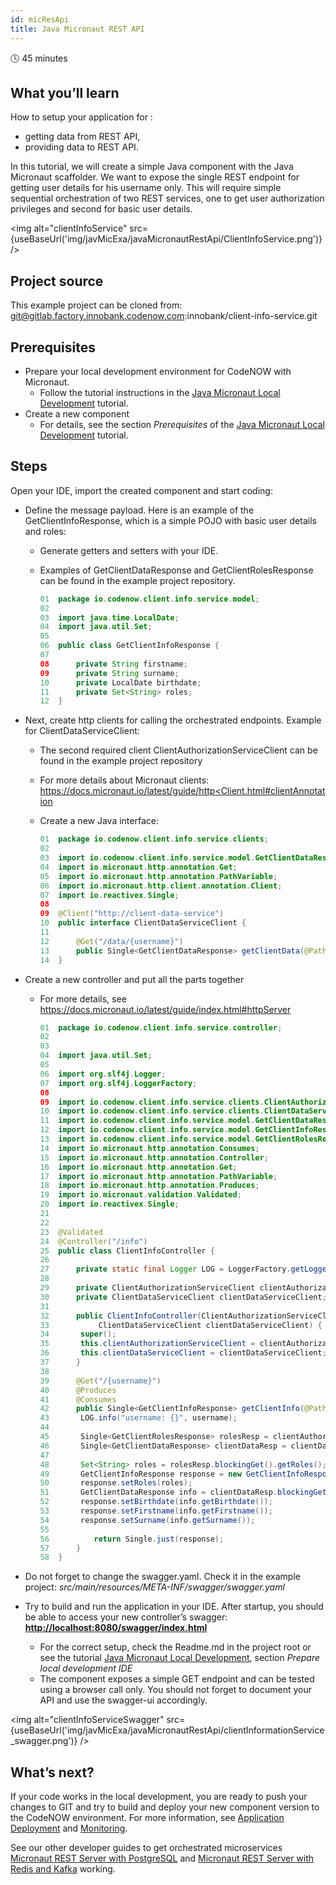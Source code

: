 ```yaml
---
id: micResApi
title: Java Micronaut REST API
---
```



🕓 45 minutes

## What you’ll learn

How to setup your application for : 

- getting data from REST API, 
- providing data to REST API.

In this tutorial, we will create a simple Java component with the Java Micronaut scaffolder. We want to expose the single REST endpoint for getting user details for his username only. This will require simple sequential orchestration of two REST services, one to get user authorization privileges and second for basic user details. 

<img alt="clientInfoService" src={useBaseUrl('img/javMicExa/javaMicronautRestApi/ClientInfoService.png')} />

## Project source

This example project can be cloned from: git@gitlab.factory.innobank.codenow.com:innobank/client-info-service.git

## Prerequisites

- Prepare your local development environment for CodeNOW with Micronaut. 
  - Follow the tutorial instructions in the [Java Micronaut Local Development](https://www.codenow.com/docs/local-development-with-codenow/java-micronaut-local-development/) tutorial.
- Create a new component
  - For details, see the section *Prerequisites* of the [Java Micronaut Local Development](https://www.codenow.com/docs/local-development-with-codenow/java-micronaut-local-development/) tutorial.

## Steps

Open your IDE, import the created component and start coding:

- Define the message payload. Here is an example of the GetClientInfoResponse, which is a simple POJO with basic user details and roles:
  - Generate getters and setters with your IDE.
  - Examples of GetClientDataResponse and GetClientRolesResponse can be found in the example project repository.

    ```java
    01  package io.codenow.client.info.service.model;
    02   
    03  import java.time.LocalDate;
    04  import java.util.Set;
    05   
    06  public class GetClientInfoResponse {
    07 
    08      private String firstname;
    09      private String surname;
    10      private LocalDate birthdate;
    11      private Set<String> roles;
    12  }
    ```

- Next, create http clients for calling the orchestrated endpoints. Example for ClientDataServiceClient:
  - The second required client ClientAuthorizationServiceClient can be found in the example project repository
  - For more details about Micronaut clients: [https://docs.micronaut.io/latest/guide/http<Client.html#clientAnnotation](https://docs.micronaut.io/latest/guide/httpClient.html#clientAnnotation)
  - Create a new Java interface:

    ```java
    01  package io.codenow.client.info.service.clients;
    02 
    03  import io.codenow.client.info.service.model.GetClientDataResponse;
    04  import io.micronaut.http.annotation.Get;
    05  import io.micronaut.http.annotation.PathVariable;
    06  import io.micronaut.http.client.annotation.Client;
    07  import io.reactivex.Single;
    08 
    09  @Client("http://client-data-service")
    10  public interface ClientDataServiceClient {
    11 
    12      @Get("/data/{username}")
    13      public Single<GetClientDataResponse> getClientData(@PathVariable String username);
    14  }
    ```

- Create a new controller and put all the parts together
  - For more details, see https://docs.micronaut.io/latest/guide/index.html#httpServer

    ```java
    01  package io.codenow.client.info.service.controller;
    02 
    03 
    04  import java.util.Set;
    05 
    06  import org.slf4j.Logger;
    07  import org.slf4j.LoggerFactory;
    08 
    09  import io.codenow.client.info.service.clients.ClientAuthorizationServiceClient;
    10  import io.codenow.client.info.service.clients.ClientDataServiceClient;
    11  import io.codenow.client.info.service.model.GetClientDataResponse;
    12  import io.codenow.client.info.service.model.GetClientInfoResponse;
    13  import io.codenow.client.info.service.model.GetClientRolesResponse;
    14  import io.micronaut.http.annotation.Consumes;
    15  import io.micronaut.http.annotation.Controller;
    16  import io.micronaut.http.annotation.Get;
    17  import io.micronaut.http.annotation.PathVariable;
    18  import io.micronaut.http.annotation.Produces;
    19  import io.micronaut.validation.Validated;
    20  import io.reactivex.Single;
    21   
    22 
    23  @Validated
    24  @Controller("/info")
    25  public class ClientInfoController {
    26 
    27      private static final Logger LOG = LoggerFactory.getLogger(ClientInfoController.class);
    28     
    29      private ClientAuthorizationServiceClient clientAuthorizationServiceClient;
    30      private ClientDataServiceClient clientDataServiceClient;
    31     
    32      public ClientInfoController(ClientAuthorizationServiceClient clientAuthorizationServiceClient,
    33           ClientDataServiceClient clientDataServiceClient) {
    34       super();
    35       this.clientAuthorizationServiceClient = clientAuthorizationServiceClient;
    36       this.clientDataServiceClient = clientDataServiceClient;
    37      }
    38 
    39      @Get("/{username}")
    40      @Produces
    41      @Consumes
    42      public Single<GetClientInfoResponse> getClientInfo(@PathVariable String username) {
    43       LOG.info("username: {}", username);
    44 
    45       Single<GetClientRolesResponse> rolesResp = clientAuthorizationServiceClient.getClientRoles(username);
    46       Single<GetClientDataResponse> clientDataResp = clientDataServiceClient.getClientData(username);
    47      
    48       Set<String> roles = rolesResp.blockingGet().getRoles();
    49       GetClientInfoResponse response = new GetClientInfoResponse();
    50       response.setRoles(roles);
    51       GetClientDataResponse info = clientDataResp.blockingGet();
    52       response.setBirthdate(info.getBirthdate());
    53       response.setFirstname(info.getFirstname());
    54       response.setSurname(info.getSurname());
    55 
    56          return Single.just(response);
    57      }
    58  }
    ```

- Do not forget to change the swagger.yaml. Check it in the example project: *src/main/resources/META-INF/swagger/swagger.yaml*
- Try to build and run the application in your IDE. After startup, you should be able to access your new controller’s swagger: **[http://localhost:8080/swagger/index.html](http://localhost:8080/swagger/index.html)**
  - For the correct setup, check the Readme.md in the project root or see the tutorial [Java Micronaut Local Development](https://www.codenow.com/docs/local-development-with-codenow/java-micronaut-local-development/), section *Prepare local development IDE*
  - The component exposes a simple GET endpoint and can be tested using a browser call only. You should not forget to document your API and use the swagger-ui accordingly.

<img alt="clientInfoServiceSwagger" src={useBaseUrl('img/javMicExa/javaMicronautRestApi/clientInformationService_swagger.png')} />

## What’s next?

If your code works in the local development, you are ready to push your changes to GIT and try to build and deploy your new component version to the CodeNOW environment. For more information, see [Application Deployment](https://www.codenow.com/docs/administration-manuals/deploy-application/) and [Monitoring](https://www.codenow.com/docs/administration-manuals/deployment-monitoring/).

See our other developer guides to get orchestrated microservices [Micronaut REST Server with PostgreSQL](https://www.codenow.com/docs/java-micronaut-examples/java-micronaut-rest-server-with-postgresql/) and [Micronaut REST Server with Redis and Kafka](https://www.codenow.com/docs/java-micronaut-examples/java-micronaut-rest-server-with-redis-and-kafka/) working.


